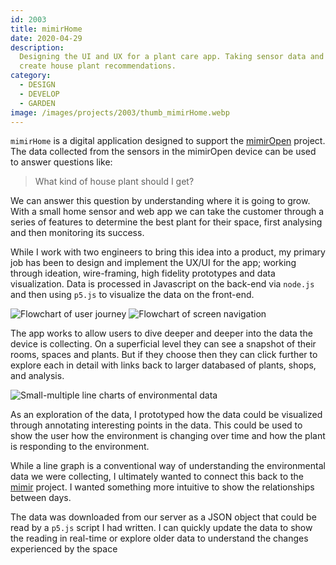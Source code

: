 ```yaml
---
id: 2003
title: mimirHome
date: 2020-04-29
description:
  Designing the UI and UX for a plant care app. Taking sensor data and ML to
  create house plant recommendations.
category:
  - DESIGN
  - DEVELOP
  - GARDEN
image: /images/projects/2003/thumb_mimirHome.webp
---
```


`mimirHome` is a digital application designed to support the
[mimirOpen](/projects/2002-mimir-open) project. The data collected from the
sensors in the mimirOpen device can be used to answer questions like:

> What kind of house plant should I get?

We can answer this question by understanding where it is going to grow. With a
small home sensor and web app we can take the customer through a series of
features to determine the best plant for their space, first analysing and then
monitoring its success.

While I work with two engineers to bring this idea into a product, my primary
job has been to design and implement the UX/UI for the app; working through
ideation, wire-framing, high fidelity prototypes and data visualization. Data is
processed in Javascript on the back-end via `node.js` and then using `p5.js` to
visualize the data on the front-end.

![Flowchart of user journey](/images/projects/2003/mimirHome-01.png)
![Flowchart of screen navigation](/images/projects/2003/mimirHome-02.png)

The app works to allow users to dive deeper and deeper into the data the device
is collecting. On a superficial level they can see a snapshot of their rooms,
spaces and plants. But if they choose then they can click further to explore
each in detail with links back to larger databased of plants, shops, and
analysis.

![Small-multiple line charts of environmental data](/images/projects/2003/mimirHome-03.png)

As an exploration of the data, I prototyped how the data could be visualized
through annotating interesting points in the data. This could be used to show
the user how the environment is changing over time and how the plant is
responding to the environment.

While a line graph is a conventional way of understanding the environmental data
we were collecting, I ultimately wanted to connect this back to the
[mimir](/projects/1901-mimir-visualization) project. I wanted something more
intuitive to show the relationships between days.

The data was downloaded from our server as a JSON object that could be read by a
`p5.js` script I had written. I can quickly update the data to show the reading
in real-time or explore older data to understand the changes experienced by the
space

